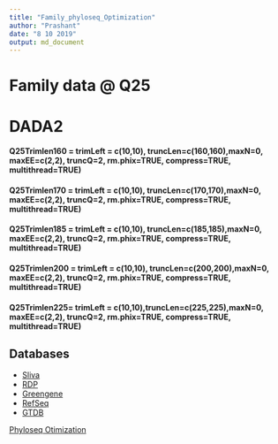 ```yaml
---
title: "Family_phyloseq_Optimization"
author: "Prashant"
date: "8 10 2019"
output: md_document
---
```



# **Family data @ Q25**
# DADA2
#### Q25Trimlen160 = trimLeft = c(10,10), truncLen=c(160,160),maxN=0, maxEE=c(2,2), truncQ=2, rm.phix=TRUE, compress=TRUE, multithread=TRUE)  <br>
#### Q25Trimlen170 = trimLeft = c(10,10), truncLen=c(170,170),maxN=0, maxEE=c(2,2), truncQ=2, rm.phix=TRUE, compress=TRUE, multithread=TRUE)  <br>
#### Q25Trimlen185 = trimLeft = c(10,10), truncLen=c(185,185),maxN=0, maxEE=c(2,2), truncQ=2, rm.phix=TRUE, compress=TRUE, multithread=TRUE)  <br>
#### Q25Trimlen200 = trimLeft = c(10,10), truncLen=c(200,200),maxN=0, maxEE=c(2,2), truncQ=2, rm.phix=TRUE, compress=TRUE, multithread=TRUE)  <br>
#### Q25Trimlen225= trimLeft = c(10,10),truncLen=c(225,225),maxN=0, maxEE=c(2,2), truncQ=2, rm.phix=TRUE, compress=TRUE, multithread=TRUE)  <br>
  

## Databases 
* [Sliva](https://zenodo.org/record/1172783#.XZtAbSBS-Uk)
* [RDP](https://zenodo.org/record/801828#.XZtAgyBS-Uk)
* [Greengene](https://zenodo.org/record/158955#.XZtApSBS-Uk)
* [RefSeq](https://zenodo.org/record/2541239#.XZtAzSBS-Uk)
* [GTDB](https://zenodo.org/record/2541239#.XZtA9yBS-Uk)

[Phyloseq Otimization](optimization.jpg)

